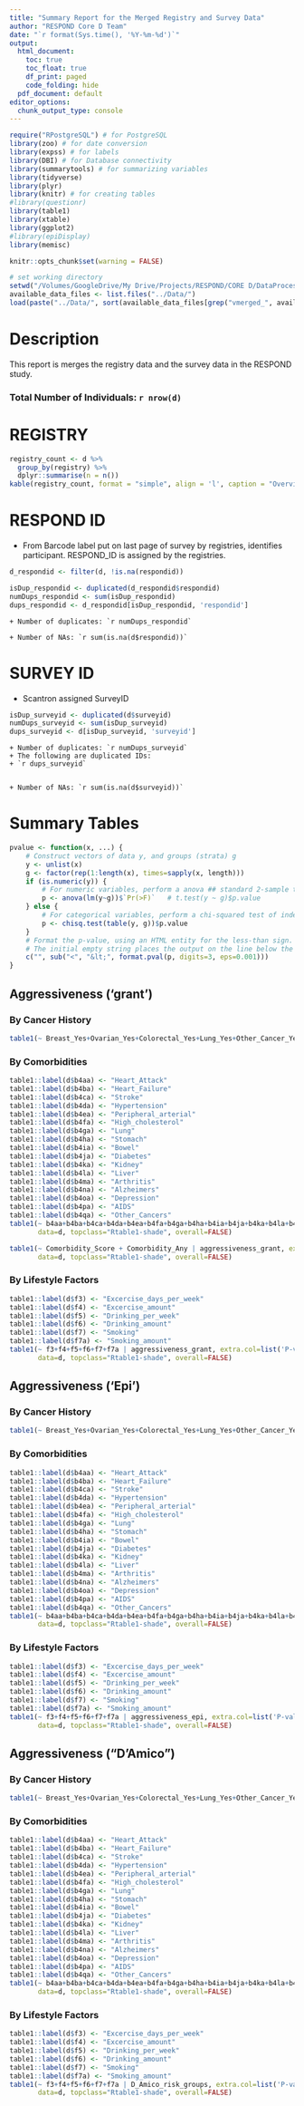```yaml
---
title: "Summary Report for the Merged Registry and Survey Data"
author: "RESPOND Core D Team"
date: "`r format(Sys.time(), '%Y-%m-%d')`"
output:
  html_document:
    toc: true
    toc_float: true
    df_print: paged
    code_folding: hide
  pdf_document: default
editor_options: 
  chunk_output_type: console
---
```


```r
require("RPostgreSQL") # for PostgreSQL
library(zoo) # for date conversion
library(expss) # for labels
library(DBI) # for Database connectivity
library(summarytools) # for summarizing variables
library(tidyverse)
library(plyr)
library(knitr) # for creating tables
#library(questionr)
library(table1)
library(xtable)
library(ggplot2)
#library(epiDisplay)
library(memisc)

knitr::opts_chunk$set(warning = FALSE)

```

```r
# set working directory
setwd("/Volumes/GoogleDrive/My Drive/Projects/RESPOND/CORE D/DataProcessingCleaningCreation/MergeData")
available_data_files <- list.files("../Data/")
load(paste("../Data/", sort(available_data_files[grep("vmerged_", available_data_files)], decreasing = T)[1], sep=""))

```

# Description

This report is merges the registry data and the survey data in the RESPOND study.

### Total Number of Individuals: `r nrow(d)`

# REGISTRY	
```r
registry_count <- d %>% 
  group_by(registry) %>% 
  dplyr::summarise(n = n())
kable(registry_count, format = "simple", align = 'l', caption = "Overview of all registries")
```


# RESPOND ID
* From Barcode label put on last page of survey by registries, identifies participant. RESPOND_ID is assigned by the registries.
```r
d_respondid <- filter(d, !is.na(respondid))

isDup_respondid <- duplicated(d_respondid$respondid)
numDups_respondid <- sum(isDup_respondid)
dups_respondid <- d_respondid[isDup_respondid, 'respondid']

```

    + Number of duplicates: `r numDups_respondid`

    + Number of NAs: `r sum(is.na(d$respondid))`


# SURVEY ID
- Scantron assigned SurveyID
```r
isDup_surveyid <- duplicated(d$surveyid)
numDups_surveyid <- sum(isDup_surveyid)
dups_surveyid <- d[isDup_surveyid, 'surveyid']

```


    + Number of duplicates: `r numDups_surveyid`
    + The following are duplicated IDs:
    + `r dups_surveyid`


    + Number of NAs: `r sum(is.na(d$surveyid))`


# Summary Tables

```r
pvalue <- function(x, ...) {
    # Construct vectors of data y, and groups (strata) g
    y <- unlist(x)
    g <- factor(rep(1:length(x), times=sapply(x, length)))
    if (is.numeric(y)) {
        # For numeric variables, perform a anova ## standard 2-sample t-test
        p <- anova(lm(y~g))$`Pr(>F)`   # t.test(y ~ g)$p.value  
    } else {
        # For categorical variables, perform a chi-squared test of independence
        p <- chisq.test(table(y, g))$p.value
    }
    # Format the p-value, using an HTML entity for the less-than sign.
    # The initial empty string places the output on the line below the variable label.
    c("", sub("<", "&lt;", format.pval(p, digits=3, eps=0.001)))
}

```


## Aggressiveness ('grant') 
### By Cancer History
```r
table1(~ Breast_Yes+Ovarian_Yes+Colorectal_Yes+Lung_Yes+Other_Cancer_Yes+Any_Cancer_Yes | aggressiveness_grant, extra.col=list('P-value'=pvalue), data=d, topclass="Rtable1-shade", overall=FALSE)

```

### By Comorbidities
```r

table1::label(d$b4aa) <- "Heart_Attack"
table1::label(d$b4ba) <- "Heart_Failure"
table1::label(d$b4ca) <- "Stroke"
table1::label(d$b4da) <- "Hypertension"
table1::label(d$b4ea) <- "Peripheral_arterial"
table1::label(d$b4fa) <- "High_cholesterol"
table1::label(d$b4ga) <- "Lung"
table1::label(d$b4ha) <- "Stomach"
table1::label(d$b4ia) <- "Bowel"
table1::label(d$b4ja) <- "Diabetes"
table1::label(d$b4ka) <- "Kidney"
table1::label(d$b4la) <- "Liver"
table1::label(d$b4ma) <- "Arthritis"
table1::label(d$b4na) <- "Alzheimers"
table1::label(d$b4oa) <- "Depression"
table1::label(d$b4pa) <- "AIDS"
table1::label(d$b4qa) <- "Other_Cancers"
table1(~ b4aa+b4ba+b4ca+b4da+b4ea+b4fa+b4ga+b4ha+b4ia+b4ja+b4ka+b4la+b4ma+b4na+b4oa+b4pa+b4qa | aggressiveness_grant, extra.col=list('P-value'=pvalue),
       data=d, topclass="Rtable1-shade", overall=FALSE)

table1(~ Comorbidity_Score + Comorbidity_Any | aggressiveness_grant, extra.col=list('P-value'=pvalue),
       data=d, topclass="Rtable1-shade", overall=FALSE)

```

### By Lifestyle Factors
```r

table1::label(d$f3) <- "Excercise_days_per_week"
table1::label(d$f4) <- "Excercise_amount"
table1::label(d$f5) <- "Drinking_per_week"
table1::label(d$f6) <- "Drinking_amount"
table1::label(d$f7) <- "Smoking"
table1::label(d$f7a) <- "Smoking_amount"
table1(~ f3+f4+f5+f6+f7+f7a | aggressiveness_grant, extra.col=list('P-value'=pvalue),
       data=d, topclass="Rtable1-shade", overall=FALSE)

```


## Aggressiveness ('Epi')
### By Cancer History
```r
table1(~ Breast_Yes+Ovarian_Yes+Colorectal_Yes+Lung_Yes+Other_Cancer_Yes+Any_Cancer_Yes | aggressiveness_epi, extra.col=list('P-value'=pvalue), data=d, topclass="Rtable1-shade", overall=FALSE)

```

### By Comorbidities
```r

table1::label(d$b4aa) <- "Heart_Attack"
table1::label(d$b4ba) <- "Heart_Failure"
table1::label(d$b4ca) <- "Stroke"
table1::label(d$b4da) <- "Hypertension"
table1::label(d$b4ea) <- "Peripheral_arterial"
table1::label(d$b4fa) <- "High_cholesterol"
table1::label(d$b4ga) <- "Lung"
table1::label(d$b4ha) <- "Stomach"
table1::label(d$b4ia) <- "Bowel"
table1::label(d$b4ja) <- "Diabetes"
table1::label(d$b4ka) <- "Kidney"
table1::label(d$b4la) <- "Liver"
table1::label(d$b4ma) <- "Arthritis"
table1::label(d$b4na) <- "Alzheimers"
table1::label(d$b4oa) <- "Depression"
table1::label(d$b4pa) <- "AIDS"
table1::label(d$b4qa) <- "Other_Cancers"
table1(~ b4aa+b4ba+b4ca+b4da+b4ea+b4fa+b4ga+b4ha+b4ia+b4ja+b4ka+b4la+b4ma+b4na+b4oa+b4pa+b4qa | aggressiveness_epi, extra.col=list('P-value'=pvalue),
       data=d, topclass="Rtable1-shade", overall=FALSE)

```

### By Lifestyle Factors
```r

table1::label(d$f3) <- "Excercise_days_per_week"
table1::label(d$f4) <- "Excercise_amount"
table1::label(d$f5) <- "Drinking_per_week"
table1::label(d$f6) <- "Drinking_amount"
table1::label(d$f7) <- "Smoking"
table1::label(d$f7a) <- "Smoking_amount"
table1(~ f3+f4+f5+f6+f7+f7a | aggressiveness_epi, extra.col=list('P-value'=pvalue),
       data=d, topclass="Rtable1-shade", overall=FALSE)

```


## Aggressiveness ("D'Amico")
### By Cancer History
```r
table1(~ Breast_Yes+Ovarian_Yes+Colorectal_Yes+Lung_Yes+Other_Cancer_Yes+Any_Cancer_Yes | D_Amico_risk_groups, extra.col=list('P-value'=pvalue), data=d, topclass="Rtable1-shade", overall=FALSE)

```

### By Comorbidities
```r

table1::label(d$b4aa) <- "Heart_Attack"
table1::label(d$b4ba) <- "Heart_Failure"
table1::label(d$b4ca) <- "Stroke"
table1::label(d$b4da) <- "Hypertension"
table1::label(d$b4ea) <- "Peripheral_arterial"
table1::label(d$b4fa) <- "High_cholesterol"
table1::label(d$b4ga) <- "Lung"
table1::label(d$b4ha) <- "Stomach"
table1::label(d$b4ia) <- "Bowel"
table1::label(d$b4ja) <- "Diabetes"
table1::label(d$b4ka) <- "Kidney"
table1::label(d$b4la) <- "Liver"
table1::label(d$b4ma) <- "Arthritis"
table1::label(d$b4na) <- "Alzheimers"
table1::label(d$b4oa) <- "Depression"
table1::label(d$b4pa) <- "AIDS"
table1::label(d$b4qa) <- "Other_Cancers"
table1(~ b4aa+b4ba+b4ca+b4da+b4ea+b4fa+b4ga+b4ha+b4ia+b4ja+b4ka+b4la+b4ma+b4na+b4oa+b4pa+b4qa | D_Amico_risk_groups, extra.col=list('P-value'=pvalue),
       data=d, topclass="Rtable1-shade", overall=FALSE)

```

### By Lifestyle Factors
```r

table1::label(d$f3) <- "Excercise_days_per_week"
table1::label(d$f4) <- "Excercise_amount"
table1::label(d$f5) <- "Drinking_per_week"
table1::label(d$f6) <- "Drinking_amount"
table1::label(d$f7) <- "Smoking"
table1::label(d$f7a) <- "Smoking_amount"
table1(~ f3+f4+f5+f6+f7+f7a | D_Amico_risk_groups, extra.col=list('P-value'=pvalue),
       data=d, topclass="Rtable1-shade", overall=FALSE)

```

